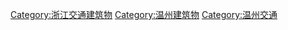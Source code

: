 [[Category:浙江交通建筑物|Category:浙江交通建筑物]]
[[Category:温州建筑物|Category:温州建筑物]]
[[Category:温州交通|Category:温州交通]]
